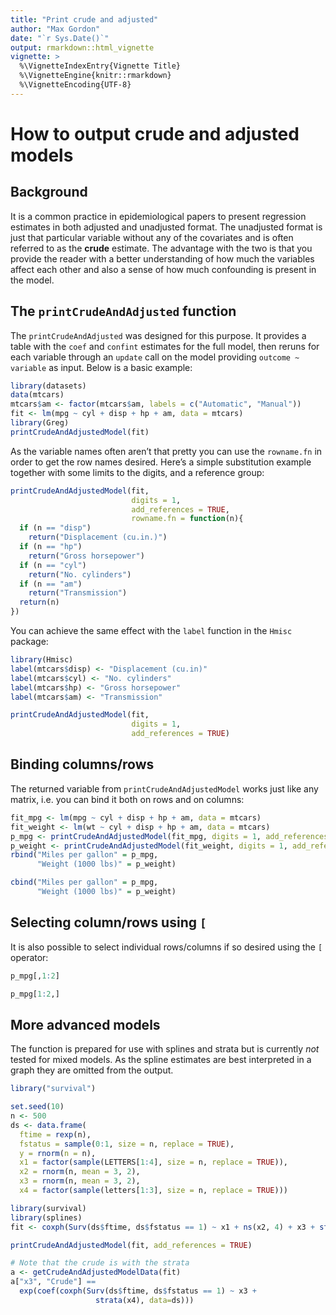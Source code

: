 ---
title: "Print crude and adjusted"
author: "Max Gordon"
date: "`r Sys.Date()`"
output: rmarkdown::html_vignette
vignette: >
  %\VignetteIndexEntry{Vignette Title}
  %\VignetteEngine{knitr::rmarkdown}
  %\VignetteEncoding{UTF-8}
---

How to output crude and adjusted models
=======================================

Background
----------

It is a common practice in epidemiological papers to present regression estimates in both adjusted and unadjusted format. The unadjusted format is just that particular variable without any of the covariates and is often referred to as the **crude** estimate. The advantage with the two is that you provide the reader with a better understanding of how much the variables affect each other and also a sense of how much confounding is present in the model.

The `printCrudeAndAdjusted` function
------------------------------------

The `printCrudeAndAdjusted` was designed for this purpose. It provides a table with the `coef` and `confint` estimates for the full model, then reruns for each variable through an `update` call on the model providing `outcome ~ variable` as input. Below is a basic example:

```{r, message=FALSE}
library(datasets)
data(mtcars)
mtcars$am <- factor(mtcars$am, labels = c("Automatic", "Manual"))
fit <- lm(mpg ~ cyl + disp + hp + am, data = mtcars)
library(Greg)
printCrudeAndAdjustedModel(fit)
```

As the variable names often aren't that pretty you can use the `rowname.fn` in order to get the row names desired. Here's a simple substitution example together with some limits to the digits, and a reference group:

```{r}
printCrudeAndAdjustedModel(fit, 
                           digits = 1, 
                           add_references = TRUE,
                           rowname.fn = function(n){
  if (n == "disp")
    return("Displacement (cu.in.)")
  if (n == "hp")
    return("Gross horsepower")
  if (n == "cyl")
    return("No. cylinders")
  if (n == "am")
    return("Transmission")
  return(n)
})
```

You can achieve the same effect with the `label` function in the `Hmisc` package:

```{r, message=FALSE}
library(Hmisc)
label(mtcars$disp) <- "Displacement (cu.in)"
label(mtcars$cyl) <- "No. cylinders"
label(mtcars$hp) <- "Gross horsepower"
label(mtcars$am) <- "Transmission"

printCrudeAndAdjustedModel(fit, 
                           digits = 1, 
                           add_references = TRUE)
```

Binding columns/rows
--------------------

The returned variable from `printCrudeAndAdjustedModel` works just like any matrix, i.e. you can bind it both on rows and on columns:

```{r}
fit_mpg <- lm(mpg ~ cyl + disp + hp + am, data = mtcars)
fit_weight <- lm(wt ~ cyl + disp + hp + am, data = mtcars)
p_mpg <- printCrudeAndAdjustedModel(fit_mpg, digits = 1, add_references = TRUE)
p_weight <- printCrudeAndAdjustedModel(fit_weight, digits = 1, add_references = TRUE)
rbind("Miles per gallon" = p_mpg, 
      "Weight (1000 lbs)" = p_weight)

cbind("Miles per gallon" = p_mpg, 
      "Weight (1000 lbs)" = p_weight)

```

Selecting column/rows using `[`
-------------------------------

It is also possible to select individual rows/columns if so desired using the `[` operator:

```{r}
p_mpg[,1:2]

p_mpg[1:2,]
```

More advanced models
--------------------

The function is prepared for use with splines and strata but is currently *not* tested for mixed models. As the spline estimates are best interpreted in a graph they are omitted from the output.

```{r}
library("survival")

set.seed(10)
n <- 500
ds <- data.frame(
  ftime = rexp(n),
  fstatus = sample(0:1, size = n, replace = TRUE),
  y = rnorm(n = n),
  x1 = factor(sample(LETTERS[1:4], size = n, replace = TRUE)),
  x2 = rnorm(n, mean = 3, 2),
  x3 = rnorm(n, mean = 3, 2),
  x4 = factor(sample(letters[1:3], size = n, replace = TRUE)))

library(survival)
library(splines)
fit <- coxph(Surv(ds$ftime, ds$fstatus == 1) ~ x1 + ns(x2, 4) + x3 + strata(x4), data=ds)

printCrudeAndAdjustedModel(fit, add_references = TRUE)

# Note that the crude is with the strata
a <- getCrudeAndAdjustedModelData(fit)
a["x3", "Crude"] == 
  exp(coef(coxph(Surv(ds$ftime, ds$fstatus == 1) ~ x3 + 
                   strata(x4), data=ds)))
```

